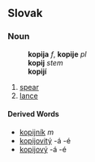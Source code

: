 ==Slovak==
===Noun===
:'''kopija''' ''f'', '''kopije''' ''pl''
:'''kopij''' ''stem''
:'''kopijí''' ''{{genpl}}''
:{{decpat}} {{ulica}}
# [[spear]]                                                                                                                                                                                                                                                                                                                                                                                        
# [[lance]]
====Derived Words====
* [[kopijník]] ''m''
* [[kopijovitý]] -á -é
* [[kopijový]] -á -é